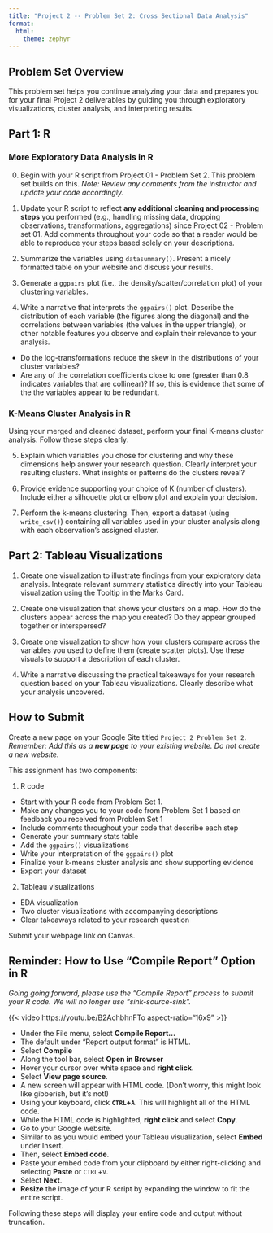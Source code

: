 ```yaml
---
title: "Project 2 -- Problem Set 2: Cross Sectional Data Analysis"
format: 
  html:
    theme: zephyr
---
```

<!-- AS OF SPRING 2025, LAUREN COMBINED PROBLEM SETS 2 AND 3 FOR PROJECT 02 (UNIT 02) -->
## Problem Set Overview

This problem set helps you continue analyzing your data and prepares you for your final Project 2 deliverables by guiding you through exploratory visualizations, cluster analysis, and interpreting results.

## Part 1: R

### More Exploratory Data Analysis in R

0. Begin with your R script from Project 01 - Problem Set 2. This problem set builds on this. *Note: Review any comments from the instructor and update your code accordingly.*

1. Update your R script to reflect **any additional cleaning and processing steps** you performed (e.g., handling missing data, dropping observations, transformations, aggregations) since Project 02 - Problem set 01. Add comments throughout your code so that a reader would be able to reproduce your steps based solely on your descriptions.

2. Summarize the variables using `datasummary()`. Present a nicely formatted table on your website and discuss your results.

3. Generate a `ggpairs` plot (i.e., the density/scatter/correlation plot) of your clustering variables. 

4. Write a narrative that interprets the `ggpairs()` plot. Describe the distribution of each variable (the figures along the diagonal) and the correlations between variables (the values in the upper triangle), or other notable features you observe and explain their relevance to your analysis.

  - Do the log-transformations reduce the skew in the distributions of your cluster variables?
  - Are any of the correlation coefficients close to one (greater than 0.8 indicates variables that are collinear)? If so, this is evidence that some of the the variables appear to be redundant.

### K-Means Cluster Analysis in R

Using your merged and cleaned dataset, perform your final K-means cluster analysis. Follow these steps clearly:

5. Explain which variables you chose for clustering and why these dimensions help answer your research question. Clearly interpret your resulting clusters. What insights or patterns do the clusters reveal?

6. Provide evidence supporting your choice of K (number of clusters). Include either a silhouette plot or elbow plot and explain your decision.

7. Perform the k-means clustering. Then, export a dataset (using `write_csv()`) containing all variables used in your cluster analysis along with each observation's assigned cluster.

## Part 2: Tableau Visualizations

1. Create one visualization to illustrate findings from your exploratory data analysis. Integrate relevant summary statistics directly into your Tableau visualization using the Tooltip in the Marks Card. 

2. Create one visualization that shows your clusters on a map. How do the clusters appear across the map you created? Do they appear grouped together or interspersed?

3. Create one visualization to show how your clusters compare across the variables you used to define them (create scatter plots). Use these visuals to support a description of each cluster. 

4. Write a narrative discussing the practical takeaways for your research question based on your Tableau visualizations. Clearly describe what your analysis uncovered.

## How to Submit

Create a new page on your Google Site titled `Project 2 Problem Set 2`. *Remember: Add this as a **new page** to your existing website. Do not create a new website.* 

This assignment has two components:

1. R code 

- Start with your R code from Problem Set 1. 
- Make any changes you to your code from Problem Set 1 based on feedback you received from Problem Set 1
- Include comments throughout your code that describe each step
- Generate your summary stats table
- Add the `ggpairs()` visualizations 
- Write your interpretation of the `ggpairs()` plot 
- Finalize your k-means cluster analysis and show supporting evidence
- Export your dataset

2. Tableau visualizations 

- EDA visualization 
- Two cluster visualizations with accompanying descriptions
- Clear takeaways related to your research question

Submit your webpage link on Canvas.

::: {.callout-important}

## Reminder: How to Use "Compile Report" Option in R

*Going going forward, please use the "Compile Report" process to submit your R code. We will no longer use "sink-source-sink".*

{{< video https://youtu.be/B2AchbhnFTo aspect-ratio="16x9" >}}

- Under the File menu, select **Compile Report...**
- The default under "Report output format" is HTML. 
- Select **Compile**
- Along the tool bar, select **Open in Browser**
- Hover your cursor over white space and **right click**.
- Select **View page source**.
- A new screen will appear with HTML code. (Don't worry, this might look like gibberish, but it's not!)
- Using your keyboard, click **`CTRL`+`A`**. This will highlight all of the HTML code.
- While the HTML code is highlighted, **right click** and select **Copy**.
- Go to your Google website. 
- Similar to as you would embed your Tableau visualization, select **Embed** under Insert.
- Then, select **Embed code**.
- Paste your embed code from your clipboard by either right-clicking and selecting **Paste** or `CTRL`+`V`.
- Select **Next**.
- **Resize** the image of your R script by expanding the window to fit the entire script.  

Following these steps will display your entire code and output without truncation. 

:::